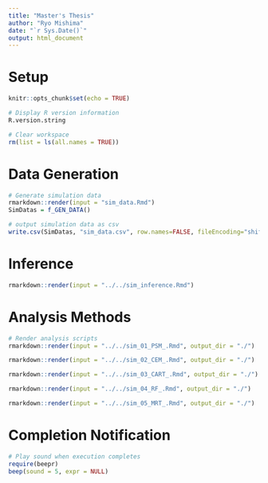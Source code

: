 ```yaml
---
title: "Master's Thesis"
author: "Ryo Mishima"
date: "`r Sys.Date()`"
output: html_document
---
```


# Setup
```r
knitr::opts_chunk$set(echo = TRUE)
```

```r
# Display R version information
R.version.string
```

```r
# Clear workspace
rm(list = ls(all.names = TRUE))
```

# Data Generation
```r
# Generate simulation data
rmarkdown::render(input = "sim_data.Rmd")
SimDatas = f_GEN_DATA()
```

```r
# output simulation data as csv
write.csv(SimDatas, "sim_data.csv", row.names=FALSE, fileEncoding="shift-jis")
```


# Inference
```r
rmarkdown::render(input = "../../sim_inference.Rmd")
```

# Analysis Methods
```r
# Render analysis scripts
rmarkdown::render(input = "../../sim_01_PSM_.Rmd", output_dir = "./")
```

```r
rmarkdown::render(input = "../../sim_02_CEM_.Rmd", output_dir = "./")
```

```r
rmarkdown::render(input = "../../sim_03_CART_.Rmd", output_dir = "./")
```

```r
rmarkdown::render(input = "../../sim_04_RF_.Rmd", output_dir = "./")
```

```r
rmarkdown::render(input = "../../sim_05_MRT_.Rmd", output_dir = "./")
```

# Completion Notification
```r
# Play sound when execution completes
require(beepr)
beep(sound = 5, expr = NULL)
```
